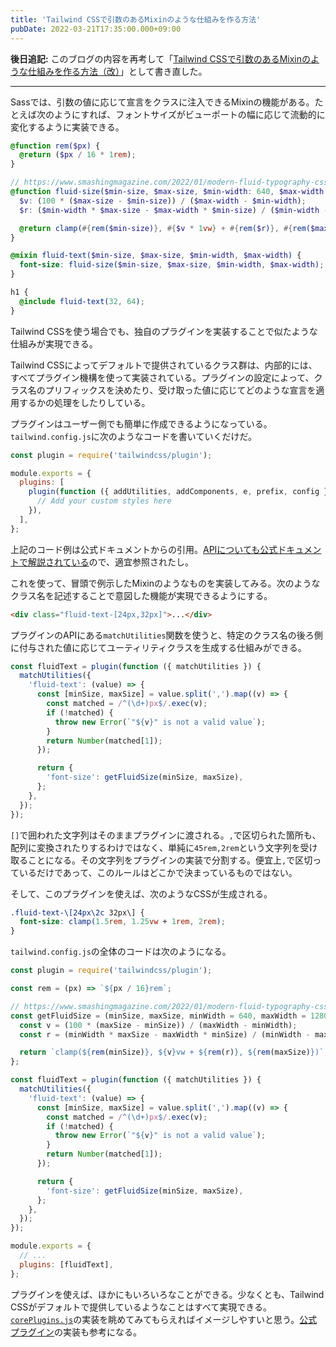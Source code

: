 ```yaml
---
title: 'Tailwind CSSで引数のあるMixinのような仕組みを作る方法'
pubDate: 2022-03-21T17:35:00.000+09:00
---
```


**後日追記:** このブログの内容を再考して「[Tailwind CSSで引数のあるMixinのような仕組みを作る方法（改）](/2024-03-16-mixins-that-take-arguments-in-tailwind-css)」として書き直した。

---

Sassでは、引数の値に応じて宣言をクラスに注入できるMixinの機能がある。たとえば次のようにすれば、フォントサイズがビューポートの幅に応じて流動的に変化するように実装できる。

```scss
@function rem($px) {
  @return ($px / 16 * 1rem);
}

// https://www.smashingmagazine.com/2022/01/modern-fluid-typography-css-clamp/
@function fluid-size($min-size, $max-size, $min-width: 640, $max-width: 1280) {
  $v: (100 * ($max-size - $min-size)) / ($max-width - $min-width);
  $r: ($min-width * $max-size - $max-width * $min-size) / ($min-width - $max-width);

  @return clamp(#{rem($min-size)}, #{$v * 1vw} + #{rem($r)}, #{rem($max-size)});
}

@mixin fluid-text($min-size, $max-size, $min-width, $max-width) {
  font-size: fluid-size($min-size, $max-size, $min-width, $max-width);
}

h1 {
  @include fluid-text(32, 64);
}
```

Tailwind CSSを使う場合でも、独自のプラグインを実装することで似たような仕組みが実現できる。

Tailwind CSSによってデフォルトで提供されているクラス群は、内部的には、すべてプラグイン機構を使って実装されている。プラグインの設定によって、クラス名のプリフィックスを決めたり、受け取った値に応じてどのような宣言を適用するかの処理をしたりしている。

プラグインはユーザー側でも簡単に作成できるようになっている。`tailwind.config.js`に次のようなコードを書いていくだけだ。

```javascript
const plugin = require('tailwindcss/plugin');

module.exports = {
  plugins: [
    plugin(function ({ addUtilities, addComponents, e, prefix, config }) {
      // Add your custom styles here
    }),
  ],
};
```

上記のコード例は公式ドキュメントからの引用。[APIについても公式ドキュメントで解説されている](https://tailwindcss.com/docs/plugins)ので、適宜参照されたし。

これを使って、冒頭で例示したMixinのようなものを実装してみる。次のようなクラス名を記述することで意図した機能が実現できるようにする。

```html
<div class="fluid-text-[24px,32px]">...</div>
```

プラグインのAPIにある`matchUtilities`関数を使うと、特定のクラス名の後ろ側に付与された値に応じてユーティリティクラスを生成する仕組みができる。

```javascript
const fluidText = plugin(function ({ matchUtilities }) {
  matchUtilities({
    'fluid-text': (value) => {
      const [minSize, maxSize] = value.split(',').map((v) => {
        const matched = /^(\d+)px$/.exec(v);
        if (!matched) {
          throw new Error(`"${v}" is not a valid value`);
        }
        return Number(matched[1]);
      });

      return {
        'font-size': getFluidSize(minSize, maxSize),
      };
    },
  });
});
```

`[]`で囲われた文字列はそのままプラグインに渡される。`,`で区切られた箇所も、配列に変換されたりするわけではなく、単純に`45rem,2rem`という文字列を受け取ることになる。その文字列をプラグインの実装で分割する。便宜上`,`で区切っているだけであって、このルールはどこかで決まっているものではない。

そして、このプラグインを使えば、次のようなCSSが生成される。

```css
.fluid-text-\[24px\2c 32px\] {
  font-size: clamp(1.5rem, 1.25vw + 1rem, 2rem);
}
```

`tailwind.config.js`の全体のコードは次のようになる。

```javascript
const plugin = require('tailwindcss/plugin');

const rem = (px) => `${px / 16}rem`;

// https://www.smashingmagazine.com/2022/01/modern-fluid-typography-css-clamp/
const getFluidSize = (minSize, maxSize, minWidth = 640, maxWidth = 1280) => {
  const v = (100 * (maxSize - minSize)) / (maxWidth - minWidth);
  const r = (minWidth * maxSize - maxWidth * minSize) / (minWidth - maxWidth);

  return `clamp(${rem(minSize)}, ${v}vw + ${rem(r)}, ${rem(maxSize)})`;
};

const fluidText = plugin(function ({ matchUtilities }) {
  matchUtilities({
    'fluid-text': (value) => {
      const [minSize, maxSize] = value.split(',').map((v) => {
        const matched = /^(\d+)px$/.exec(v);
        if (!matched) {
          throw new Error(`"${v}" is not a valid value`);
        }
        return Number(matched[1]);
      });

      return {
        'font-size': getFluidSize(minSize, maxSize),
      };
    },
  });
});

module.exports = {
  // ...
  plugins: [fluidText],
};
```

プラグインを使えば、ほかにもいろいろなことができる。少なくとも、Tailwind CSSがデフォルトで提供しているようなことはすべて実現できる。[`corePlugins.js`](https://github.com/tailwindlabs/tailwindcss/blob/master/src/corePlugins.js)の実装を眺めてみてもらえればイメージしやすいと思う。[公式プラグイン](https://tailwindcss.com/docs/typography-plugin)の実装も参考になる。
